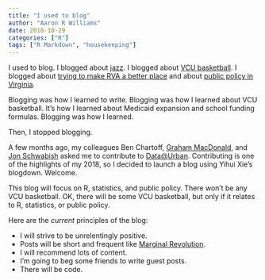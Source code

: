 ```yaml
---
title: "I used to blog"
author: "Aaron R Williams"
date: 2018-10-29
categories: ["R"]
tags: ["R Markdown", "housekeeping"]
---
```


I used to blog. I blogged about [jazz](https://rvanews.com/tag/jazz). I blogged about [VCU basketball](https://rvanews.com/tag/rams). I blogged about [trying to make RVA a better place](https://rvanews.com/tag/100-days-rva) and about [public policy in Virginia](http://thehalfsheet.org/). 

Blogging was how I learned to write. Blogging was how I learned about VCU basketball. It's how I learned about Medicaid expansion and school funding formulas. Blogging was how I learned. 

Then, I stopped blogging. 

A few months ago, my colleagues Ben Chartoff, [Graham MacDonald](http://www.grahamimac.com/), and [Jon Schwabish](https://policyviz.com/) asked me to contribute to [Data@Urban](https://medium.com/@urban_institute). Contributing is one of the highlights of my 2018, so I decided to launch a blog using Yihui Xie's blogdown. Welcome. 

This blog will focus on R, statistics, and public policy. There won't be any VCU basketball. OK, there will be some VCU basketball, but only if it relates to  R, statistics, or public policy.

Here are the *current* principles of the blog: 

* I will strive to be unrelentingly positive. 
* Posts will be short and frequent like [Marginal Revolution](https://marginalrevolution.com/). 
* I will recommend lots of content. 
* I'm going to beg some friends to write guest posts. 
* There will be code. 
